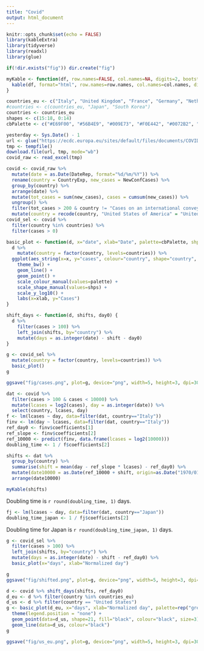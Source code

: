 ```yaml
---
title: "Covid"
output: html_document
---
```


```r
knitr::opts_chunk$set(echo = FALSE)
library(kableExtra)
library(tidyverse)
library(readxl)
library(glue)

if(!dir.exists("fig")) dir.create("fig")
```

```r
myKable <- function(df, row.names=FALSE, col.names=NA, digits=2, bootstrap="condensed", caption=NULL) {
  kable(df, format="html", row.names=row.names, col.names=col.names, digits=digits, caption=caption) %>% kable_styling(bootstrap_options=bootstrap, full_width=FALSE, position="left", font_size=12)
}
```

```r
countries_eu <- c("Italy", "United Kingdom", "France", "Germany", "Netherlands", "Sweden", "Belgium")
#countries <- c(countries_eu, "Japan", "South Korea")
countries <- countries_eu
shapes <- c(15:18, 0:14)
cbPalette <- c("#E69F00", "#56B4E9", "#009E73", "#F0E442", "#0072B2", "#D55E00", "#CC79A7", "grey60", "black")
```

```r
yesterday <- Sys.Date() - 1
url <- glue("https://ecdc.europa.eu/sites/default/files/documents/COVID-19-geographic-disbtribution-worldwide-{yesterday}.xls")
tmp <- tempfile()
download.file(url, tmp, mode="wb")
covid_raw <- read_excel(tmp)
```


```r
covid <- covid_raw %>% 
  mutate(date = as.Date(DateRep, format="%d/%m/%Y")) %>% 
  rename(country = CountryExp, new_cases = NewConfCases) %>% 
  group_by(country) %>% 
  arrange(date) %>% 
  mutate(tot_cases = sum(new_cases), cases = cumsum(new_cases)) %>% 
  ungroup() %>% 
  filter(tot_cases > 200 & country != "Cases on an international conveyance Japan") %>% 
  mutate(country = recode(country, "United States of America" = "United States"))
covid_sel <- covid %>%
  filter(country %in% countries) %>% 
  filter(cases > 0)
```

```r
basic_plot <- function(d, x="date", xlab="Date", palette=cbPalette, shps=shapes) {
  d %>% 
    mutate(country = factor(country, levels=countries)) %>% 
  ggplot(aes_string(x=x, y="cases", colour="country", shape="country", group="country")) +
    theme_bw() +
    geom_line() +
    geom_point() +
    scale_colour_manual(values=palette) +
    scale_shape_manual(values=shps) +
    scale_y_log10() +
    labs(x=xlab, y="Cases")
}

shift_days <- function(d, shifts, day0) {
  d %>% 
    filter(cases > 100) %>% 
    left_join(shifts, by="country") %>% 
    mutate(days = as.integer(date) - shift - day0)
}
```


```r
g <- covid_sel %>%
  mutate(country = factor(country, levels=countries)) %>% 
  basic_plot()
g

ggsave("fig/cases.png", plot=g, device="png", width=5, height=3, dpi=300)
```

```r
dat <- covid %>% 
  filter(cases > 100 & cases < 10000) %>%
  mutate(lcases = log2(cases), day = as.integer(date)) %>% 
  select(country, lcases, day)
f <- lm(lcases ~ day, data=filter(dat, country=="Italy"))
finv <- lm(day ~ lcases, data=filter(dat, country=="Italy"))
ref_day0 <- finv$coefficients[1]
ref_slope <- finv$coefficients[2]
ref_10000 <- predict(finv, data.frame(lcases = log2(10000)))
doubling_time <- 1 / f$coefficients[2] 

shifts <- dat %>% 
  group_by(country) %>% 
  summarise(shift = mean(day - ref_slope * lcases) - ref_day0) %>% 
  mutate(date10000 = as.Date(ref_10000 + shift, origin=as.Date("1970/01/01"))) %>% 
  arrange(date10000)

myKable(shifts)
```

Doubling time is `r round(doubling_time, 1)` days.

```r
fj <- lm(lcases ~ day, data=filter(dat, country=="Japan"))
doubling_time_japan <- 1 / fj$coefficients[2] 
```

Doubling time for Japan is `r round(doubling_time_japan, 1)` days.


```r
g <- covid_sel %>% 
  filter(cases > 100) %>% 
  left_join(shifts, by="country") %>% 
  mutate(days = as.integer(date) - shift - ref_day0) %>% 
  basic_plot(x="days", xlab="Normalized day")

g
ggsave("fig/shifted.png", plot=g, device="png", width=5, height=3, dpi=300)
```

```r
d <- covid %>% shift_days(shifts, ref_day0)
d_eu <- d %>% filter(country %in% countries_eu)
d_us <- d %>% filter(country == "United States")
g <- basic_plot(d_eu, x="days", xlab="Normalized day", palette=rep("grey",10), shps=rep(1, 10)) +
  theme(legend.position = "none") +
  geom_point(data=d_us, shape=21, fill="black", colour="black", size=3) +
  geom_line(data=d_us, colour="black")
g

ggsave("fig/us_eu.png", plot=g, device="png", width=5, height=3, dpi=300)

```